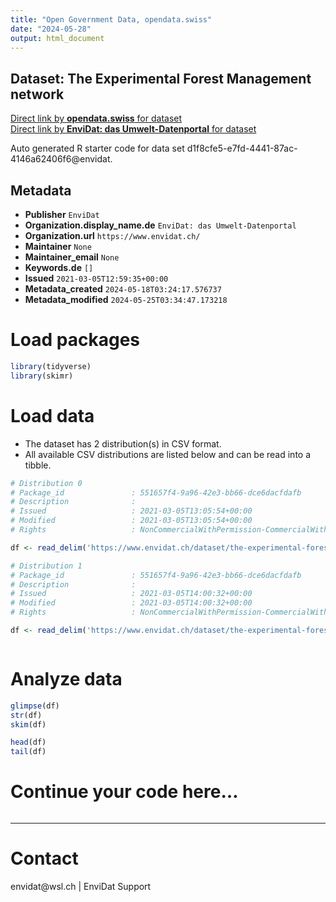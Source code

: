 ```yaml
---
title: "Open Government Data, opendata.swiss"
date: "2024-05-28"
output: html_document
---
```


## Dataset: The Experimental Forest Management network



[Direct link by **opendata.swiss** for dataset](https://opendata.swiss/de/dataset/the-experimental-forest-management-network)<br>
[Direct link by **EnviDat: das Umwelt-Datenportal** for dataset](https://www.envidat.ch/#/metadata/the-experimental-forest-management-network)

Auto generated R starter code for data set d1f8cfe5-e7fd-4441-87ac-4146a62406f6@envidat.

## Metadata

- **Publisher** `EnviDat`
- **Organization.display_name.de** `EnviDat: das Umwelt-Datenportal`
- **Organization.url** `https://www.envidat.ch/`
- **Maintainer** `None`
- **Maintainer_email** `None`
- **Keywords.de** `[]`
- **Issued** `2021-03-05T12:59:35+00:00`
- **Metadata_created** `2024-05-18T03:24:17.576737`
- **Metadata_modified** `2024-05-25T03:34:47.173218`


# Load packages

```r

library(tidyverse)
library(skimr)

```

# Load data

-   The dataset has 2 distribution(s) in CSV format.
-   All available CSV distributions are listed below and can be read into a tibble.

```r

# Distribution 0
# Package_id               : 551657f4-9a96-42e3-bb66-dce6dacfdafb
# Description              : 
# Issued                   : 2021-03-05T13:05:54+00:00
# Modified                 : 2021-03-05T13:05:54+00:00
# Rights                   : NonCommercialWithPermission-CommercialWithPermission-ReferenceRequired

df <- read_delim('https://www.envidat.ch/dataset/the-experimental-forest-management-network/resource/814d269c-1471-4927-8f9d-fe140db0886b')

# Distribution 1
# Package_id               : 551657f4-9a96-42e3-bb66-dce6dacfdafb
# Description              : 
# Issued                   : 2021-03-05T14:00:32+00:00
# Modified                 : 2021-03-05T14:00:32+00:00
# Rights                   : NonCommercialWithPermission-CommercialWithPermission-ReferenceRequired

df <- read_delim('https://www.envidat.ch/dataset/the-experimental-forest-management-network/resource/94fbacb0-5d05-4ad3-a0fd-394e766b329e')



```

# Analyze data

```r

glimpse(df)
str(df)
skim(df)

head(df)
tail(df)

```

# Continue your code here...

```r

```

------------------------------------------------------------------------

# Contact

envidat@wsl.ch | EnviDat Support
